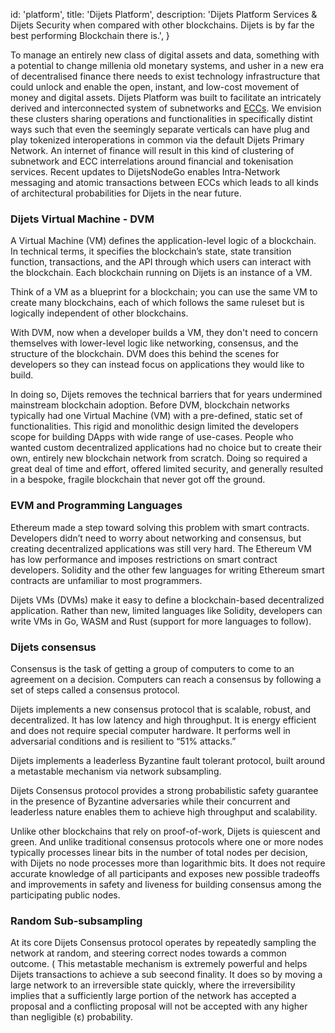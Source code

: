 
  id: 'platform',
  title: 'Dijets Platform',
  description: 'Dijets Platform Services & Dijets Security when compared with other blockchains. Dijets is by far the best performing Blockchain there is.',
}

To manage an entirely new class of digital assets and data, something with a potential to change millenia old monetary systems, and usher in a new era of decentralised finance there needs to exist technology infrastructure that could unlock and enable the open, instant, and low-cost movement of money and digital assets.
Dijets Platform was built to facilitate an intricately derived and interconnected system of subnetworks and [ECCs](/docs/guides/ecc-overview). We envision these clusters sharing operations and functionalities in specifically distint ways such that even the seemingly separate verticals can have plug and play tokenized interoperations in common via the default Dijets Primary Network.
An internet of finance will result in this kind of clustering of subnetwork and ECC interrelations around financial and tokenisation services. 
Recent updates to DijetsNodeGo enables Intra-Network messaging and atomic transactions between ECCs which leads to all kinds of architectural probabilities for Dijets in the near future.

### Dijets Virtual Machine - DVM

A Virtual Machine (VM) defines the application-level logic of a blockchain. In technical terms, it specifies the blockchain’s state, 
state transition function, transactions, and the API through which users can interact with the blockchain. Each blockchain running on Dijets is an instance of a VM.

Think of a VM as a blueprint for a blockchain; you can use the same VM to create many blockchains, each of which follows the same ruleset but is logically independent of other blockchains.

With DVM, now when a developer builds a VM, they don't need to concern themselves with lower-level logic like networking, consensus, and the structure of the blockchain. 
DVM does this behind the scenes for developers so they can instead focus on applications they would like to build.

In doing so, Dijets removes the technical barriers that for years undermined mainstream blockchain adoption. Before DVM, blockchain networks typically had one Virtual Machine (VM) with a pre-defined, 
static set of functionalities. This rigid and monolithic design limited the developers scope for building DApps with wide range of use-cases. People who wanted custom decentralized applications had no choice
but to create their own, entirely new blockchain network from scratch. Doing so required a great deal of time and effort, offered limited security, 
and generally resulted in a bespoke, fragile blockchain that never got off the ground.


### EVM and Programming Languages

Ethereum made a step toward solving this problem with smart contracts. Developers didn’t need to worry about networking and consensus, but creating decentralized applications was still very hard. 
The Ethereum VM has low performance and imposes restrictions on smart contract developers. Solidity and the other few languages for writing Ethereum smart contracts are unfamiliar to most programmers.

Dijets VMs (DVMs) make it easy to define a blockchain-based decentralized application. Rather than new, limited languages like Solidity, developers can write VMs in Go, WASM and Rust (support for more languages to follow).

### Dijets consensus

Consensus is the task of getting a group of computers to come to an agreement on a decision. Computers can reach a consensus by following a set of steps called a consensus protocol.

Dijets implements a new consensus protocol that is scalable, robust, and decentralized. It has low latency and high throughput. It is energy efficient and does not require special computer hardware. 
It performs well in adversarial conditions and is resilient to “51% attacks.”

Dijets implements a leaderless Byzantine fault tolerant protocol, built around a metastable mechanism via network subsampling.

Dijets Consensus protocol provides a strong probabilistic safety guarantee in the presence of Byzantine adversaries while their concurrent and leaderless nature enables them to achieve high throughput and scalability.

Unlike other blockchains that rely on proof-of-work, Dijets is quiescent and green. And unlike traditional consensus protocols where one or more nodes typically processes linear bits in the number of total nodes per decision, with Dijets no node processes more than logarithmic bits. 
It does not require accurate knowledge of all participants and exposes new possible tradeoffs and improvements in safety and liveness for building consensus among the participating public nodes.

### Random Sub-subsampling

At its core Dijets Consensus protocol operates by repeatedly sampling the network at random, and steering correct nodes towards a common outcome. (
This metastable mechanism is extremely powerful and helps Dijets transactions to achieve a sub seecond finality. It does so by moving a large network to an irreversible state quickly, where the irreversibility implies that a sufficiently large portion of the network has accepted a proposal 
and a conflicting proposal will not be accepted with any higher than negligible (ε) probability.



